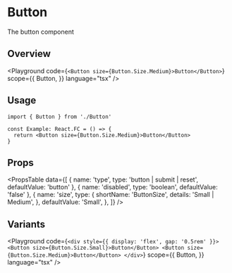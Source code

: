 
# Button

The button component

<Chapters />

## Overview

<Playground
  code={`
    <Button size={Button.Size.Medium}>Button</Button>
  `}
  scope={{
    Button,
  }}
  language="tsx"
/>

## Usage

```tsx
import { Button } from './Button'

const Example: React.FC = () => {
  return <Button size={Button.Size.Medium}>Button</Button>
}
```

## Props

<PropsTable
  data={[
    { name: 'type', type: 'button | submit | reset', defaultValue: 'button' },
    { name: 'disabled', type: 'boolean', defaultValue: 'false' },
    {
      name: 'size',
      type: {
        shortName: 'ButtonSize',
        details: 'Small | Medium',
      },
      defaultValue: 'Small',
    },
  ]}
/>

## Variants

<Playground
  code={`
    <div style={{ display: 'flex', gap: '0.5rem' }}>
      <Button size={Button.Size.Small}>Button</Button>
      <Button size={Button.Size.Medium}>Button</Button>
    </div>
  `}
  scope={{
    Button,
  }}
  language="tsx"
/>
